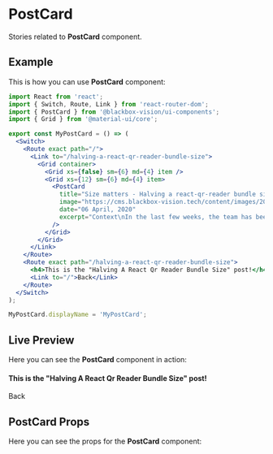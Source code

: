 

<Meta title="UI Components/PostCard" component={PostCard} />

# PostCard

Stories related to **PostCard** component.

## Example

This is how you can use **PostCard** component:

```jsx
import React from 'react';
import { Switch, Route, Link } from 'react-router-dom';
import { PostCard } from '@blackbox-vision/ui-components';
import { Grid } from '@material-ui/core';

export const MyPostCard = () => (
  <Switch>
    <Route exact path="/">
      <Link to="/halving-a-react-qr-reader-bundle-size">
        <Grid container>
          <Grid xs={false} sm={6} md={4} item />
          <Grid xs={12} sm={6} md={4} item>
            <PostCard
              title="Size matters - Halving a react-qr-reader bundle size"
              image="https://cms.blackbox-vision.tech/content/images/2020/04/lib-logo-1.png"
              date="06 April, 2020"
              excerpt="Context\nIn the last few weeks, the team has been involve ..."
            />
          </Grid>
        </Grid>
      </Link>
    </Route>
    <Route exact path="/halving-a-react-qr-reader-bundle-size">
      <h4>This is the "Halving A React Qr Reader Bundle Size" post!</h4>
      <Link to="/">Back</Link>
    </Route>
  </Switch>
);

MyPostCard.displayName = 'MyPostCard';
```

## Live Preview

Here you can see the **PostCard** component in action:

<Preview withSource="none">
  <Story
    name="Get started"
    decorators={[
      withKnobs,
      addThemeProvider(theme),
      StoryRouter({
        '/': linkTo('PostCard'),
      }),
    ]}
  >
    <Switch>
      <Route exact path="/">
        <Link
          to="/halving-a-react-qr-reader-bundle-size"
          underline="none"
          style={{ textDecoration: 'none' }}
        >
          <Grid container>
            <Grid xs={false} sm={6} md={4} item />
            <Grid xs={12} sm={6} md={4} item>
              <PostCard
                title={text(
                  'Title',
                  'Size matters - Halving a react-qr-reader bundle size'
                )}
                image={text(
                  'Image',
                  'https://cms.blackbox-vision.tech/content/images/2020/04/lib-logo-1.png'
                )}
                date={text('Date', '06 April, 2020')}
                excerpt={text(
                  'Excerpt',
                  'Context\nIn the last few weeks, the team has been involve ...'
                )}
                elevation={number('Elevation', 0)}
              />
            </Grid>
          </Grid>
        </Link>
      </Route>
      <Route exact path="/halving-a-react-qr-reader-bundle-size">
        <h4>This is the "Halving A React Qr Reader Bundle Size" post!</h4>
        <Link to="/">Back</Link>
      </Route>
    </Switch>
  </Story>
</Preview>

## PostCard Props

Here you can see the props for the **PostCard** component:

<Props of={PostCard} />
